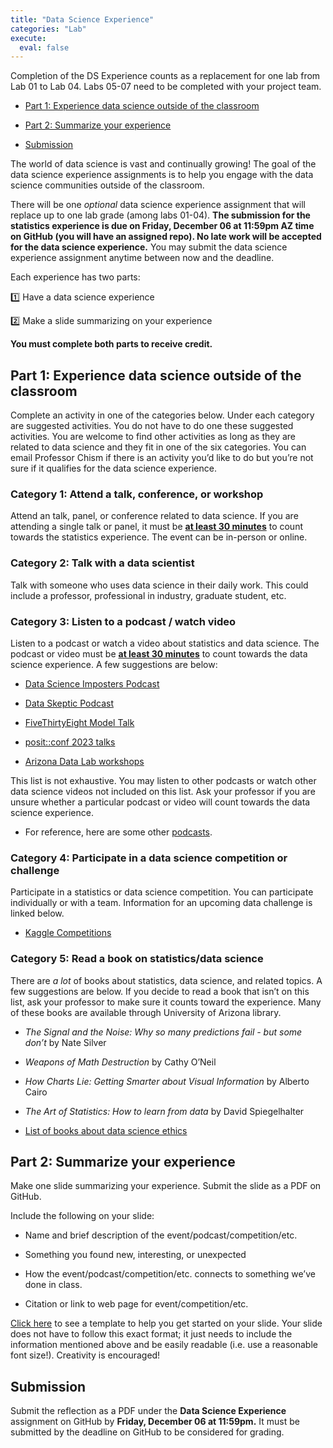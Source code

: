 ```yaml
---
title: "Data Science Experience"
categories: "Lab"
execute:
  eval: false
---
```


::: callout-important
Completion of the DS Experience counts as a replacement for one lab from Lab 01 to Lab 04.
Labs 05-07 need to be completed with your project team.
:::

-   [Part 1: Experience data science outside of the classroom](#part-1-experience-data-science-outside-of-the-classroom)

-   [Part 2: Summarize your experience](#part-2-summarize-your-experience)

-   [Submission](#submission)

The world of data science is vast and continually growing!
The goal of the data science experience assignments is to help you engage with the data science communities outside of the classroom.

There will be one *optional* data science experience assignment that will replace up to one lab grade (among labs 01-04).
**The submission for the statistics experience is due on Friday, December 06 at 11:59pm AZ time on GitHub (you will have an assigned repo). No late work will be accepted for the data science experience.** You may submit the data science experience assignment anytime between now and the deadline.

Each experience has two parts:

1️⃣ Have a data science experience

2️⃣ Make a slide summarizing on your experience

**You must complete both parts to receive credit.**

## Part 1: Experience data science outside of the classroom {#part-1-experience-data-science-outside-of-the-classroom}

Complete an activity in one of the categories below.
Under each category are suggested activities.
You do not have to do one these suggested activities.
You are welcome to find other activities as long as they are related to data science and they fit in one of the six categories.
You can email Professor Chism if there is an activity you’d like to do but you’re not sure if it qualifies for the data science experience.

### Category 1: Attend a talk, conference, or workshop

Attend an talk, panel, or conference related to data science.
If you are attending a single talk or panel, it must be [**at least 30 minutes**]{.underline} to count towards the statistics experience.
The event can be in-person or online.

### Category 2: Talk with a data scientist

Talk with someone who uses data science in their daily work.
This could include a professor, professional in industry, graduate student, etc.

### Category 3: Listen to a podcast / watch video

Listen to a podcast or watch a video about statistics and data science.
The podcast or video must be [**at least 30 minutes**]{.underline} to count towards the data science experience.
A few suggestions are below:

-   [Data Science Imposters Podcast](https://open.spotify.com/show/3tE5An6N5P5VK531GZJ0tO)

-   [Data Skeptic Podcast](https://dataskeptic.com/)

-   [FiveThirtyEight Model Talk](https://fivethirtyeight.com/tag/model-talk/)

-   [posit::conf 2023 talks](https://posit.co/blog/talks-and-workshops-from-posit-conf-2023/)

-   [Arizona Data Lab workshops](https://datascience.arizona.edu/education/uarizona-data-lab)

This list is not exhaustive.
You may listen to other podcasts or watch other data science videos not included on this list.
Ask your professor if you are unsure whether a particular podcast or video will count towards the data science experience.

-   For reference, here are some other [podcasts](https://careerfoundry.com/en/blog/data-analytics/top-data-science-podcasts/).

### Category 4: Participate in a data science competition or challenge

Participate in a statistics or data science competition.
You can participate individually or with a team.
Information for an upcoming data challenge is linked below.

-   [Kaggle Competitions](https://www.kaggle.com/competitions)

### Category 5: Read a book on statistics/data science

There are *a lot* of books about statistics, data science, and related topics.
A few suggestions are below.
If you decide to read a book that isn’t on this list, ask your professor to make sure it counts toward the experience.
Many of these books are available through University of Arizona library.

-   *The Signal and the Noise: Why so many predictions fail - but some don’t* by Nate Silver

-   *Weapons of Math Destruction* by Cathy O’Neil

-   *How Charts Lie: Getting Smarter about Visual Information* by Alberto Cairo

-   *The Art of Statistics: How to learn from data* by David Spiegelhalter

-   [List of books about data science ethics](https://teachdatascience.com/bookclub/)

## Part 2: Summarize your experience {#part-2-summarize-your-experience}

Make one slide summarizing your experience.
Submit the slide as a PDF on GitHub.

Include the following on your slide:

-   Name and brief description of the event/podcast/competition/etc.

-   Something you found new, interesting, or unexpected

-   How the event/podcast/competition/etc.
    connects to something we’ve done in class.

-   Citation or link to web page for event/competition/etc.

[Click here](https://docs.google.com/presentation/d/1yjN9PntV-_hQMyDgDsgPQMHy9jQUNZvFjoBfphyYyak/edit?usp=sharing) to see a template to help you get started on your slide.
Your slide does not have to follow this exact format; it just needs to include the information mentioned above and be easily readable (i.e. use a reasonable font size!).
Creativity is encouraged!

## Submission {#submission}

Submit the reflection as a PDF under the **Data Science Experience** assignment on GitHub by **Friday, December 06 at 11:59pm.** It must be submitted by the deadline on GitHub to be considered for grading.
